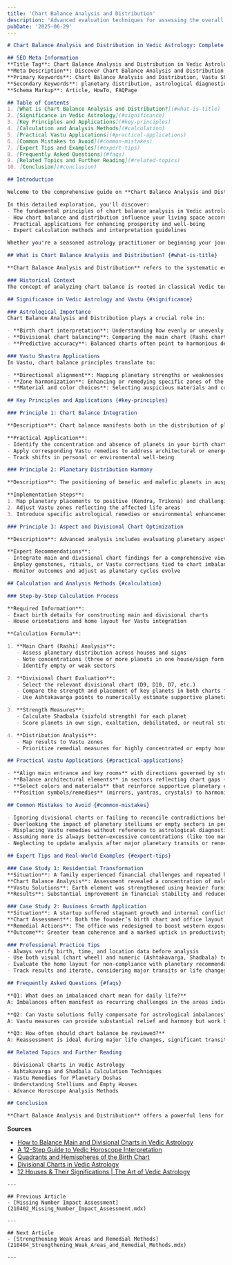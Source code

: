 ```yaml
---
title: 'Chart Balance Analysis and Distribution'
description: 'Advanced evaluation techniques for assessing the overall numerical distribution in a complete numerology profile, identifying patterns of concentration, gaps, and imbalances across different life areas and personality aspects'
pubDate: '2025-06-29'
---
```


```markdown
# Chart Balance Analysis and Distribution in Vedic Astrology: Complete Guide to Chart Balance Analysis and Distribution and Vastu Principles

## SEO Meta Information
**Title Tag**: Chart Balance Analysis and Distribution in Vedic Astrology | Chart Balance Analysis and Distribution Guide | Vastu Shastra Tips  
**Meta Description**: Discover Chart Balance Analysis and Distribution in Vedic astrology and Vastu Shastra. Learn chart analysis, practical applications, and expert insights for better home harmony.  
**Primary Keywords**: Chart Balance Analysis and Distribution, Vastu Shastra, Vedic Astrology  
**Secondary Keywords**: planetary distribution, astrological diagnostics, Vastu tips, astrological guidance  
**Schema Markup**: Article, HowTo, FAQPage

## Table of Contents
1. [What is Chart Balance Analysis and Distribution?](#what-is-title)
2. [Significance in Vedic Astrology](#significance)
3. [Key Principles and Applications](#key-principles)
4. [Calculation and Analysis Methods](#calculation)
5. [Practical Vastu Applications](#practical-applications)
6. [Common Mistakes to Avoid](#common-mistakes)
7. [Expert Tips and Examples](#expert-tips)
8. [Frequently Asked Questions](#faqs)
9. [Related Topics and Further Reading](#related-topics)
10. [Conclusion](#conclusion)

## Introduction

Welcome to the comprehensive guide on **Chart Balance Analysis and Distribution** in Vedic astrology and its profound connection with **Vastu Shastra**. For over 5,000 years, ancient Indian wisdom has recognized the intricate relationship between celestial influences and architectural harmony.

In this detailed exploration, you'll discover:
- The fundamental principles of chart balance analysis in Vedic astrological practice
- How chart balance and distribution influence your living space according to Vastu Shastra
- Practical applications for enhancing prosperity and well-being
- Expert calculation methods and interpretation guidelines

Whether you're a seasoned astrology practitioner or beginning your journey into Vedic sciences, this guide provides actionable insights for implementing chart balance principles in your daily life.

## What is Chart Balance Analysis and Distribution? {#what-is-title}

**Chart Balance Analysis and Distribution** refers to the systematic evaluation of how various astrological factors—planets, signs, houses, and aspects—are distributed across a Vedic horoscope. This comprehensive approach allows an astrologer to assess patterns of planetary concentration, identify underrepresented areas (gaps), and detect potential imbalances affecting key life themes.

### Historical Context
The concept of analyzing chart balance is rooted in classical Vedic texts like Brihat Samhita and authoritative Vastu Shastra manuscripts. Ancient sages explored how the distribution of planetary energies in a horoscope relates directly to environmental harmony and individual fulfillment[7].

## Significance in Vedic Astrology and Vastu {#significance}

### Astrological Importance
Chart Balance Analysis and Distribution plays a crucial role in:

- **Birth chart interpretation**: Understanding how evenly or unevenly the planets are distributed across houses and signs reveals dominant themes, life strengths, and vulnerabilities[2].
- **Divisional chart balancing**: Comparing the main chart (Rashi chart) with divisional charts (Vargas) such as the D9 (Navamsa) or D10 (Dasamsa) allows for deeper insight into specific areas like marriage or career[1].
- **Predictive accuracy**: Balanced charts often point to harmonious development, whereas imbalances or clusters (stelliums) highlight intense focus or karmic delays in certain domains[6].

### Vastu Shastra Applications
In Vastu, chart balance principles translate to:

- **Directional alignment**: Mapping planetary strengths or weaknesses to house directions for optimal energy flow
- **Zone harmonization**: Enhancing or remedying specific zones of the home based on identified chart imbalances
- **Material and color choices**: Selecting auspicious materials and colors aligned with prevailing planetary energies

## Key Principles and Applications {#key-principles}

### Principle 1: Chart Balance Integration

**Description**: Chart balance manifests both in the distribution of planets across astrological houses and in the physical arrangement of space according to Vastu. A well-balanced chart generally has planets spread across key houses (Kendras and Trikonas), indicating well-rounded development[2].

**Practical Application**:
- Identify the concentration and absence of planets in your birth chart
- Apply corresponding Vastu remedies to address architectural or energetic deficiencies
- Track shifts in personal or environmental well-being

### Principle 2: Planetary Distribution Harmony

**Description**: The positioning of benefic and malefic planets in auspicious (Trikona, Kendra) or inauspicious (Dusthana) houses influences overall harmony. Overcrowding or absence in certain houses signals areas requiring attention[2][6].

**Implementation Steps**:
1. Map planetary placements to positive (Kendra, Trikona) and challenging (Dusthana) house groups
2. Adjust Vastu zones reflecting the affected life areas
3. Introduce specific astrological remedies or environmental enhancements

### Principle 3: Aspect and Divisional Chart Optimization

**Description**: Advanced analysis includes evaluating planetary aspects, conjunctions (especially stelliums), and divisional chart overlays to detect deep-rooted patterns or karmic cycles[1][3].

**Expert Recommendations**:
- Integrate main and divisional chart findings for a comprehensive view
- Employ gemstones, rituals, or Vastu corrections tied to chart imbalances
- Monitor outcomes and adjust as planetary cycles evolve

## Calculation and Analysis Methods {#calculation}

### Step-by-Step Calculation Process

**Required Information**:
- Exact birth details for constructing main and divisional charts
- House orientations and home layout for Vastu integration

**Calculation Formula**:

1. **Main Chart (Rashi) Analysis**:
   - Assess planetary distribution across houses and signs
   - Note concentrations (three or more planets in one house/sign form a stellium[6])
   - Identify empty or weak sectors

2. **Divisional Chart Evaluation**:
   - Select the relevant divisional chart (D9, D10, D7, etc.)
   - Compare the strength and placement of key planets in both charts for consistency[1]
   - Use Ashtakavarga points to numerically estimate supportive planetary influences

3. **Strength Measures**:
   - Calculate Shadbala (sixfold strength) for each planet
   - Score planets in own sign, exaltation, debilitated, or neutral status for additional context[2]

4. **Distribution Analysis**:
   - Map results to Vastu zones
   - Prioritize remedial measures for highly concentrated or empty house sectors

## Practical Vastu Applications {#practical-applications}

- **Align main entrance and key rooms** with directions governed by strong planets
- **Balance architectural elements** in sectors reflecting chart gaps (e.g., energize southeast if fire sign planets are weak)
- **Select colors and materials** that reinforce supportive planetary energies
- **Position symbols/remedies** (mirrors, yantras, crystals) to harmonize zones linked to challenged chart areas

## Common Mistakes to Avoid {#common-mistakes}

- Ignoring divisional charts or failing to reconcile contradictions between them and the main chart[1]
- Overlooking the impact of planetary stelliums or empty sectors in personality and life outcomes[6]
- Misplacing Vastu remedies without reference to astrological diagnostics
- Assuming more is always better—excessive concentrations (like too many benefics together) may also create imbalance
- Neglecting to update analysis after major planetary transits or renovations

## Expert Tips and Real-World Examples {#expert-tips}

### Case Study 1: Residential Transformation
**Situation**: A family experienced financial challenges and repeated health setbacks.  
**Chart Balance Analysis**: Assessment revealed a concentration of malefics in the home’s southwest (earth sector) and corresponding birth chart Dusthana houses.  
**Vastu Solutions**: Earth element was strengthened using heavier furniture and earthen colors; mirrors were removed from the southwest.  
**Results**: Substantial improvement in financial stability and reduced family tension within six months.

### Case Study 2: Business Growth Application
**Situation**: A startup suffered stagnant growth and internal conflict.  
**Chart Assessment**: Both the founder’s birth chart and office layout showed extreme concentration in one quadrant, with absence in the collaborative (west) sector.  
**Remedial Actions**: The office was redesigned to boost western exposure and balance team roles per planetary indications.  
**Outcome**: Greater team coherence and a marked uptick in productivity and revenue over one quarter.

### Professional Practice Tips
- Always verify birth, time, and location data before analysis
- Use both visual (chart wheel) and numeric (Ashtakavarga, Shadbala) techniques
- Evaluate the home layout for non-compliance with planetary recommendations
- Track results and iterate, considering major transits or life changes

## Frequently Asked Questions {#faqs}

**Q1: What does an imbalanced chart mean for daily life?**  
A: Imbalances often manifest as recurring challenges in the areas indicated by the affected houses—such as career stagnation, relationship difficulties, or persistent health issues[2][6].

**Q2: Can Vastu solutions fully compensate for astrological imbalances?**  
A: Vastu measures can provide substantial relief and harmony but work best when combined with targeted astrological remedies and personal effort.

**Q3: How often should chart balance be reviewed?**  
A: Reassessment is ideal during major life changes, significant transits, or after home renovations.

## Related Topics and Further Reading

- Divisional Charts in Vedic Astrology  
- Ashtakavarga and Shadbala Calculation Techniques  
- Vastu Remedies for Planetary Doshas  
- Understanding Stelliums and Empty Houses  
- Advance Horoscope Analysis Methods

## Conclusion

**Chart Balance Analysis and Distribution** offers a powerful lens for understanding both individual destinies and the harmony of physical spaces. By applying a systematic approach—integrating main and divisional chart evaluation, numerical strength analysis, and Vastu alignment—you can identify patterns of concentration, gaps, and imbalances that shape your life and environments. Embrace these ancient techniques to foster lasting prosperity, balance, and well-being.

```
**Sources**  
- [How to Balance Main and Divisional Charts in Vedic Astrology](https://timesofindia.indiatimes.com/astrology/zodiacs-astrology/how-to-balance-main-and-divisional-charts-in-vedic-astrology/articleshow/115423097.cms)  
- [A 12-Step Guide to Vedic Horoscope Interpretation](https://www.vedicplanet.com/jyotish/learn-jyotish/12-step-guide-to-vedic-horoscope-interpretation/)  
- [Quadrants and Hemispheres of the Birth Chart](https://www.astrolink.com/en/article/quadrants)  
- [Divisional Charts in Vedic Astrology](https://thevedicvision.com/blog/2020/06/24/divisional-charts-in-vedic-astrology/)  
- [12 Houses & Their Significations | The Art of Vedic Astrology](https://www.theartofvedicastrology.com/?page_id=146)
```
---

## Previous Article
- [Missing Number Impact Assessment](210402_Missing_Number_Impact_Assessment.mdx)

---

## Next Article
- [Strengthening Weak Areas and Remedial Methods](210404_Strengthening_Weak_Areas_and_Remedial_Methods.mdx)

---
